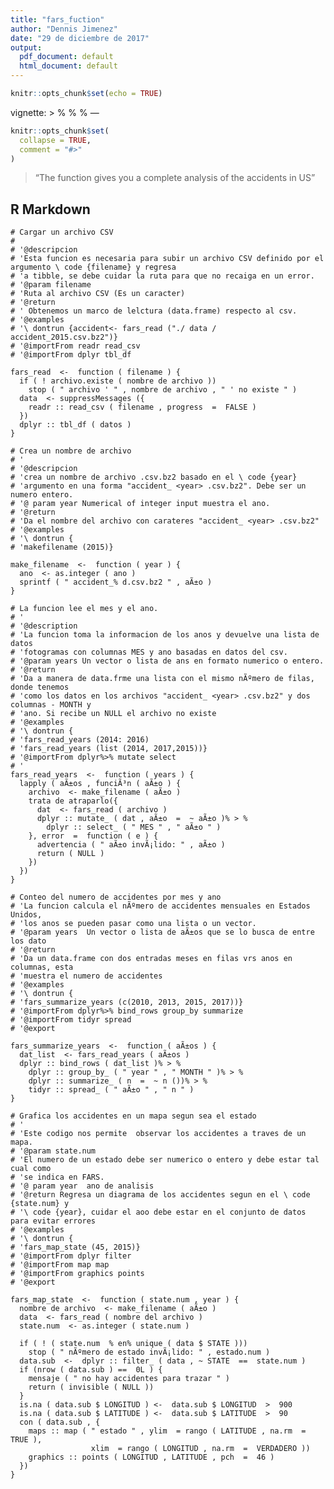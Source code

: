 ---
title: "fars_fuction"
author: "Dennis Jimenez"
date: "29 de diciembre de 2017"
output:
  pdf_document: default
  html_document: default
---

```{r setup, include=FALSE}
knitr::opts_chunk$set(echo = TRUE)
```
vignette: >
  %\VignetteIndexEntry{Descripcion}
  %\VignetteEngine{knitr::rmarkdown}
  %\VignetteEncoding{UTF-8}
---

```{r setup, include = FALSE}
knitr::opts_chunk$set(
  collapse = TRUE,
  comment = "#>"
)
```


> "The function gives you a complete analysis of the accidents in US"

## R Markdown



```
# Cargar un archivo CSV
# 
# '@descripcion
# 'Esta funcion es necesaria para subir un archivo CSV definido por el argumento \ code {filename} y regresa
# 'a tibble, se debe cuidar la ruta para que no recaiga en un error.
# '@param filename
# 'Ruta al archivo CSV (Es un caracter)
# '@return
# ' Obtenemos un marco de lelctura (data.frame) respecto al csv.
# '@examples
# '\ dontrun {accident<- fars_read ("./ data / accident_2015.csv.bz2")}
# '@importFrom readr read_csv
# '@importFrom dplyr tbl_df

fars_read  <-  function ( filename ) {
  if ( ! archivo.existe ( nombre de archivo ))
    stop ( " archivo ' " , nombre de archivo , " ' no existe " )
  data  <- suppressMessages ({
    readr :: read_csv ( filename , progress  =  FALSE )
  })
  dplyr :: tbl_df ( datos )
}

# Crea un nombre de archivo
# '
# '@descripcion
# 'crea un nombre de archivo .csv.bz2 basado en el \ code {year}
# 'argumento en una forma "accident_ <year> .csv.bz2". Debe ser un numero entero.
# '@ param year Numerical of integer input muestra el ano.
# '@return 
# 'Da el nombre del archivo con carateres "accident_ <year> .csv.bz2" 
# '@examples
# '\ dontrun {
# 'makefilename (2015)}

make_filename  <-  function ( year ) {
  ano  <- as.integer ( ano )
  sprintf ( " accident_% d.csv.bz2 " , aÃ±o )
}

# La funcion lee el mes y el ano.
# '
# '@description
# 'La funcion toma la informacion de los anos y devuelve una lista de datos
# 'fotogramas con columnas MES y ano basadas en datos del csv.
# '@param years Un vector o lista de ans en formato numerico o entero.
# '@return 
# 'Da a manera de data.frme una lista con el mismo nÃºmero de filas, donde tenemos
# 'como los datos en los archivos "accident_ <year> .csv.bz2" y dos columnas - MONTH y
# 'ano. Si recibe un NULL el archivo no existe
# '@examples
# '\ dontrun {
# 'fars_read_years (2014: 2016)
# 'fars_read_years (list (2014, 2017,2015))}
# '@importFrom dplyr%>% mutate select
# '
fars_read_years  <-  function ( years ) {
  lapply ( aÃ±os , funciÃ³n ( aÃ±o ) {
    archivo  <- make_filename ( aÃ±o )
    trata de atraparlo({
      dat  <- fars_read ( archivo )
      dplyr :: mutate_ ( dat , aÃ±o  =  ~ aÃ±o )% > %
        dplyr :: select_ ( " MES " , " aÃ±o " )
    }, error  =  function ( e ) {
      advertencia ( " aÃ±o invÃ¡lido: " , aÃ±o )
      return ( NULL )
    })
  })
}

# Conteo del numero de accidentes por mes y ano
# 'La funcion calcula el nÃºmero de accidentes mensuales en Estados Unidos,
# 'los anos se pueden pasar como una lista o un vector.
# '@param years  Un vector o lista de aÃ±os que se lo busca de entre los dato
# '@return 
# 'Da un data.frame con dos entradas meses en filas vrs anos en columnas, esta
# 'muestra el numero de accidentes 
# '@examples
# '\ dontrun {
# 'fars_summarize_years (c(2010, 2013, 2015, 2017))}
# '@importFrom dplyr%>% bind_rows group_by summarize
# '@importFrom tidyr spread
# '@export

fars_summarize_years  <-  function ( aÃ±os ) {
  dat_list  <- fars_read_years ( aÃ±os )
  dplyr :: bind_rows ( dat_list )% > %
    dplyr :: group_by_ ( " year " , " MONTH " )% > %
    dplyr :: summarize_ ( n  =  ~ n ())% > %
    tidyr :: spread_ ( " aÃ±o " , " n " )
}

# Grafica los accidentes en un mapa segun sea el estado
# '
# 'Este codigo nos permite  observar los accidentes a traves de un mapa.
# '@param state.num 
# 'El numero de un estado debe ser numerico o entero y debe estar tal cual como
# 'se indica en FARS.
# '@ param year  ano de analisis 
# '@return Regresa un diagrama de los accidentes segun en el \ code {state.num} y
# '\ code {year}, cuidar el aoo debe estar en el conjunto de datos para evitar errores
# '@examples
# '\ dontrun {
# 'fars_map_state (45, 2015)}
# '@importFrom dplyr filter
# '@importFrom map map
# '@importFrom graphics points
# '@export

fars_map_state  <-  function ( state.num , year ) {
  nombre de archivo  <- make_filename ( aÃ±o )
  data  <- fars_read ( nombre del archivo )
  state.num  <- as.integer ( state.num )
  
  if ( ! ( state.num  % en% unique ( data $ STATE )))
    stop ( " nÃºmero de estado invÃ¡lido: " , estado.num )
  data.sub  <-  dplyr :: filter_ ( data , ~ STATE  ==  state.num )
  if (nrow ( data.sub ) ==  0L ) {
    mensaje ( " no hay accidentes para trazar " )
    return ( invisible ( NULL ))
  }
  is.na ( data.sub $ LONGITUD ) <-  data.sub $ LONGITUD  >  900
  is.na ( data.sub $ LATITUDE ) <-  data.sub $ LATITUDE  >  90
  con ( data.sub , {
    maps :: map ( " estado " , ylim  = rango ( LATITUDE , na.rm  =  TRUE ),
                  xlim  = rango ( LONGITUD , na.rm  =  VERDADERO ))
    graphics :: points ( LONGITUD , LATITUDE , pch  =  46 )
  })
}
```

